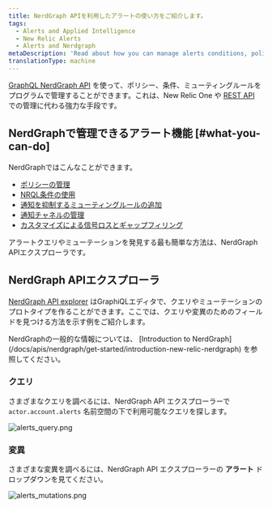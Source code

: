 ```yaml
---
title: NerdGraph APIを利用したアラートの使い方をご紹介します。
tags:
  - Alerts and Applied Intelligence
  - New Relic Alerts
  - Alerts and Nerdgraph
metaDescription: 'Read about how you can manage alerts conditions, policies, and muting rules using NerdGraph.'
translationType: machine
---
```




[GraphQL NerdGraph API](/docs/apis/nerdgraph/get-started/introduction-new-relic-nerdgraph) を使って、ポリシー、条件、ミューティングルールをプログラムで管理することができます。これは、New Relic One や [REST API](/docs/alerts/rest-api-alerts/new-relic-alerts-rest-api/rest-api-calls-new-relic-alerts) での管理に代わる強力な手段です。

## NerdGraphで管理できるアラート機能 [#what-you-can-do]

NerdGraphではこんなことができます。

* [ポリシーの管理](/docs/alerts/alerts-nerdgraph/nerdgraph-examples/nerdgraph-api-alerts-policies)
* [NRQL条件の使用](/docs/alerts/alerts-nerdgraph/nerdgraph-examples/nerdgraph-api-alerts-nrql-conditions)
* [通知を抑制するミューティングルールの追加](/docs/alerts/new-relic-alerts/managing-notification-channels/muting-rules-suppress-notifications)
* [通知チャネルの管理](/docs/alerts-applied-intelligence/new-relic-alerts/alerts-nerdgraph/nerdgraph-api-notification-channels/)
* [カスタマイズによる信号ロスとギャップフィリング](/docs/alerts-applied-intelligence/new-relic-alerts/alerts-nerdgraph/nerdgraph-api-loss-signal-gap-filling/)

アラートクエリやミューテーションを発見する最も簡単な方法は、NerdGraph APIエクスプローラです。

## NerdGraph APIエクスプローラ

[NerdGraph API explorer](https://api.newrelic.com/graphiql) はGraphiQLエディタで、クエリやミューテーションのプロトタイプを作ることができます。ここでは、クエリや変異のためのフィールドを見つける方法を示す例をご紹介します。

<Callout variant="tip">
  NerdGraphの一般的な情報については、 [Introduction to NerdGraph](/docs/apis/nerdgraph/get-started/introduction-new-relic-nerdgraph) を参照してください。
</Callout>

### クエリ

さまざまなクエリを調べるには、NerdGraph API エクスプローラーで `actor.account.alerts` 名前空間の下で利用可能なクエリを探します。

<img
  src={alertsQuery0}
  title="alerts_query.png"
  alt="alerts_query.png"
/>

### 変異

さまざまな変異を調べるには、NerdGraph API エクスプローラーの **アラート** ドロップダウンを見てください。

<img
  src={alertsMutations0}
  title="alerts_mutations.png"
  alt="alerts_mutations.png"
/>
